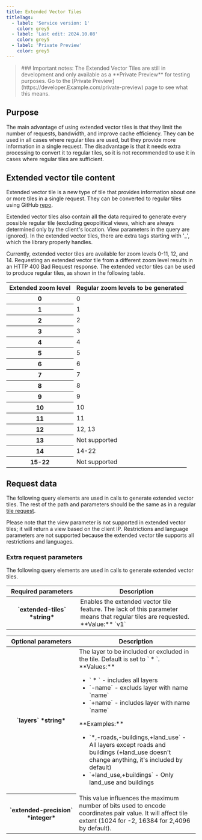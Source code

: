 ```yaml
---
title: Extended Vector Tiles
titleTags:
  - label: 'Service version: 1'
    color: grey5
  - label: 'Last edit: 2024.10.08'
    color: grey5
  - label: 'Private Preview'
    color: grey5
---
```


<Blockquote type="announcement" hasIcon>
### Important notes:
The Extended Vector Tiles are still in development and only 
available as a **Private Preview** for testing purposes. Go to the
[Private Preview](https://developer.Example.com/private-preview) page to see what
this means.
</Blockquote>

## Purpose
The main advantage of using extended vector tiles is that they limit the number of requests, bandwidth, and improve cache efficiency. They can be used in all cases where regular tiles are used, but they provide more information in a single request.
The disadvantage is that it needs extra processing to convert it to regular tiles, so it is not recommended to use it in cases where regular tiles are sufficient.

## Extended vector tile content  

Extended vector tile is a new type of tile that provides information about one or more tiles in a single request. They can be converted to regular tiles using GitHub 
[repo](https://github.com/Example-internal/mdapi-extended-tile-converter).  

Extended vector tiles also contain all the data required to generate every possible regular tile (excluding geopolitical views, which are always determined only by the client's location. View parameters in the query are ignored). In the extended vector tiles, there are extra tags starting with '_', which the library properly handles.  

Currently, extended vector tiles are available for zoom levels 0-11, 12, and 14. Requesting an extended vector tile from a different zoom level results in an HTTP 400 Bad Request response. The extended vector tiles can be used to produce regular tiles, as shown in the following table.   

<table data-notbreakword>
  <thead>
    <tr>
      <th scope="col" style={{ fontSize: '1em' }}>Extended&nbsp;zoom&nbsp;level</th>
      <th scope="col" style={{ fontSize: '1em' }}>Regular&nbsp;zoom&nbsp;levels&nbsp;to&nbsp;be&nbsp;generated</th>
    </tr>
  </thead>
  <tbody>
    <tr>
      <th scope="row" style={{ textAlign: 'center' }}>0</th>
      <td style={{ textAlign: 'center' }}>0</td>
    </tr>
    <tr>
      <th scope="row" style={{ textAlign: 'center' }}>1</th>
      <td style={{ textAlign: 'center' }}>1</td>
    </tr>
    <tr>
      <th scope="row" style={{ textAlign: 'center' }}>2</th>
      <td style={{ textAlign: 'center' }}>2</td>
    </tr>
    <tr>
      <th scope="row" style={{ textAlign: 'center' }}>3</th>
      <td style={{ textAlign: 'center' }}>3</td>
    </tr>
    <tr>
      <th scope="row" style={{ textAlign: 'center' }}>4</th>
      <td style={{ textAlign: 'center' }}>4</td>
    </tr>
    <tr>
      <th scope="row" style={{ textAlign: 'center' }}>5</th>
      <td style={{ textAlign: 'center' }}>5</td>
    </tr>
    <tr>
      <th scope="row" style={{ textAlign: 'center' }}>6</th>
      <td style={{ textAlign: 'center' }}>6</td>
    </tr>
    <tr>
      <th scope="row" style={{ textAlign: 'center' }}>7</th>
      <td style={{ textAlign: 'center' }}>7</td>
    </tr>
    <tr>
      <th scope="row" style={{ textAlign: 'center' }}>8</th>
      <td style={{ textAlign: 'center' }}>8</td>
    </tr>
    <tr>
      <th scope="row" style={{ textAlign: 'center' }}>9</th>
      <td style={{ textAlign: 'center' }}>9</td>
    </tr>
    <tr>
      <th scope="row" style={{ textAlign: 'center' }}>10</th>
      <td style={{ textAlign: 'center' }}>10</td>
    </tr>
    <tr>
      <th scope="row" style={{ textAlign: 'center' }}>11</th>
      <td style={{ textAlign: 'center' }}>11</td>
    </tr>
    <tr>
      <th scope="row" style={{ textAlign: 'center' }}>12</th>
      <td style={{ textAlign: 'center' }}>12, 13</td>
    </tr>
    <tr>
      <th scope="row" style={{ textAlign: 'center' }}>13</th>
      <td style={{ textAlign: 'center' }}>Not supported</td>
    </tr>
    <tr>
      <th scope="row" style={{ textAlign: 'center' }}>14</th>
      <td style={{ textAlign: 'center' }}>14-22</td>
    </tr>
    <tr>
      <th scope="row" style={{ textAlign: 'center' }}>15-22</th>
      <td style={{ textAlign: 'center' }}>Not supported</td>
    </tr>
  </tbody>
</table>  

## Request data  

The following query elements are used in calls to generate extended vector tiles. The rest of the path and parameters should be the same as in a regular [tile request](https://developer.Example.com/map-display-api/documentation/Example-orbis-maps/tile).  

Please note that the view parameter is not supported in extended vector tiles; it will return a view based on the client IP. Restrictions and language parameters are not supported because the extended vector tile supports all restrictions and languages.  

### Extra request parameters  

The following query elements are used in calls to generate extended vector tiles.  

<table data-notbreakword>
  <thead>
    <tr>
      <th scope="col" style={{ fontSize: '1em' }}>Required&nbsp;parameters</th>
      <th scope="col" style={{ fontSize: '1em' }}>Description</th>
    </tr>
  </thead>
  <tbody>
    <tr>
      <th scope="row">
        `extended-tiles`  
        *string* 
      </th>
      <td>
        Enables the extended vector tile feature. The lack of this parameter means that regular tiles are requested.  
        **Value:** `v1`
      </td>
    </tr>
  </tbody>
</table>  

<table data-notbreakword>
  <thead>
    <tr>
      <th scope="col" style={{ fontSize: '1em' }}>Optional&nbsp;parameters</th>
      <th scope="col" style={{ fontSize: '1em' }}>Description</th>
    </tr>
  </thead>
  <tbody>
    <tr>
      <th scope="row">
        `layers`  
        *string* 
      </th>
      <td>
        The layer to be included or excluded in the tile. Default is set to ` * `.  
        **Values:** 
        <ul>
          <li>
            ` * ` - includes all layers
          </li>
          <li>
            `-name` - excluds layer with name `name`
          </li>
          <li>
            `+name` - includes layer with name `name`
          </li>
        </ul>
        **Examples:**
        <ul>
          <li>
            `*,-roads,-buildings,+land_use` - All layers except roads and buildings (+land_use doesn't change anything, it's included by default)
          </li>
          <li>
            `+land_use,+buildings` - Only land_use and buildings
          </li>
        </ul>
      </td>
    </tr>
    <tr>
      <th scope="row">
        `extended-precision`  
        *integer* 
      </th>
      <td>
        This value influences the maximum number of bits used to encode coordinates pair value. It will affect tile extent (1024 for -2, 16384 for 2,4096 by default).
      </td>
    </tr>
  </tbody>
</table>  
